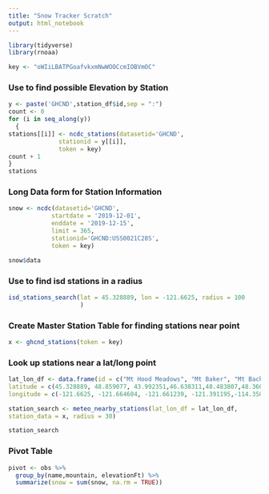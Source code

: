 ```yaml
---
title: "Snow Tracker Scratch"
output: html_notebook
---
```



```r
library(tidyverse)
library(rnoaa)

key <- "oWIiLBATPGoafvkxmNwWOOCcmIOBVmOC"
```



### Use to find possible Elevation by Station
```r
y <- paste('GHCND',station_df$id,sep = ":")
count <- 0
for (i in seq_along(y))
  {
stations[[i]] <- ncdc_stations(datasetid='GHCND', 
              stationid = y[[i]],
              token = key)
count + 1
}
stations
```


### Long Data form for Station Information
```r

snow <- ncdc(datasetid='GHCND', 
            startdate = '2019-12-01', 
            enddate = '2019-12-15', 
            limit = 365,
            stationid='GHCND:USS0021C28S',
            token = key)

snow$data
```


### Use to find isd stations in a radius
```r
isd_stations_search(lat = 45.328889, lon = -121.6625, radius = 100
                    )
```


### Create Master Station Table for finding stations near point
```r
x <- ghcnd_stations(token = key)
```

### Look up stations near a lat/long point
```r
lat_lon_df <- data.frame(id = c("Mt Hood Meadows", "Mt Baker", "Mt Bachelor", "White Pass", "White Fish", "Schweitzer","Jackson Hole","Squaw Valley Tahoe"),
latitude = c(45.328889, 48.859077, 43.992351,46.638311,48.483807,48.360537,43.597588,39.196360),
longitude = c(-121.6625, -121.664604, -121.661239, -121.391195,-114.358121,-116.623138,-110.847392, -120.235379))

station_search <- meteo_nearby_stations(lat_lon_df = lat_lon_df,
station_data = x, radius = 30)

station_search
```


### Pivot Table
```r
pivot <- obs %>% 
  group_by(name,mountain, elevationFt) %>% 
  summarize(snow = sum(snow, na.rm = TRUE))

```


